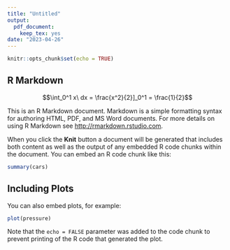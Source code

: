 ```yaml
---
title: "Untitled"
output: 
  pdf_document: 
    keep_tex: yes
date: "2023-04-26"
---
```


```r
knitr::opts_chunk$set(echo = TRUE)
```

## R Markdown
$$\int_0^1 x\ dx = \frac{x^2}{2}]_0^1 = \frac{1}{2}$$

This is an R Markdown document. Markdown is a simple formatting syntax for authoring HTML, PDF, and MS Word documents. For more details on using R Markdown see <http://rmarkdown.rstudio.com>.

When you click the **Knit** button a document will be generated that includes both content as well as the output of any embedded R code chunks within the document. You can embed an R code chunk like this:

```r
summary(cars)
```

## Including Plots

You can also embed plots, for example:

```r
plot(pressure)
```

Note that the `echo = FALSE` parameter was added to the code chunk to prevent printing of the R code that generated the plot.
